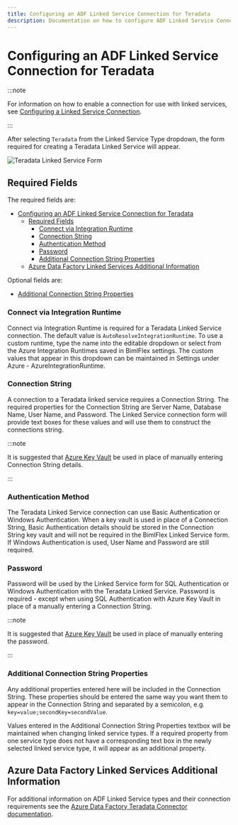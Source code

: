 ---
title: Configuring an ADF Linked Service Connection for Teradata
description: Documentation on how to configure ADF Linked Service Connection for Teradata with required fields, connection strings, and links to additional information
---
<head>
  <meta name="varigenceProduct" content="BimlFlex"></meta>
  <meta name="varigenceArticleType" content="Walkthrough"></meta>
</head>

# Configuring an ADF Linked Service Connection for Teradata



:::note

For information on how to enable a connection for use with linked services, see [Configuring a Linked Service Connection](./create-linked-service-connection).

:::


[//]: # (TODO List of stages, connection types, and system types that can use Teradata)

After selecting `Teradata` from the Linked Service Type dropdown, the form required for creating a Teradata Linked Service will appear.

![Teradata Linked Service Form](/img/bimlflex/bimlflex-ss-app-connections-adf-teradata-form.png "Teradata Linked Service Form")

## Required Fields

The required fields are:

- [Configuring an ADF Linked Service Connection for Teradata](#configuring-an-adf-linked-service-connection-for-teradata)
  - [Required Fields](#required-fields)
    - [Connect via Integration Runtime](#connect-via-integration-runtime)
    - [Connection String](#connection-string)
    - [Authentication Method](#authentication-method)
    - [Password](#password)
    - [Additional Connection String Properties](#additional-connection-string-properties)
  - [Azure Data Factory Linked Services Additional Information](#azure-data-factory-linked-services-additional-information)

Optional fields are:

+ [Additional Connection String Properties](#additional-connection-string-properties)

### Connect via Integration Runtime

Connect via Integration Runtime is required for a Teradata Linked Service connection.
The default value is `AutoResolveIntegrationRuntime`.
To use a custom runtime, type the name into the editable dropdown or select from the Azure Integration Runtimes saved in BimlFlex settings.
The custom values that appear in this dropdown can be maintained in Settings under Azure - AzureIntegrationRuntime.

### Connection String

A connection to a Teradata linked service requires a Connection String.
The required properties for the Connection String are Server Name, Database Name, User Name, and Password.
The Linked Service connection form will provide text boxes for these values and will use them to construct the connections string.



:::note

It is suggested that [Azure Key Vault](linked-service-azure-key-vault.md) be used in place of manually entering Connection String details.

:::


### Authentication Method

The Teradata Linked Service connection can use Basic Authentication or Windows Authentication.
When a key vault is used in place of a Connection String, Basic Authentication details should be stored in the Connection String key vault and will not be required in the BimlFlex Linked Service form.
If Windows Authentication is used, User Name and Password are still required.

### Password

Password will be used by the Linked Service form for SQL Authentication or Windows Authentication with the Teradata Linked Service.
Password is required - except when using SQL Authentication with Azure Key Vault in place of a manually entering a Connection String.



:::note

It is suggested that [Azure Key Vault](linked-service-azure-key-vault.md) be used in place of manually entering the password.

:::


### Additional Connection String Properties

Any additional properties entered here will be included in the Connection String.
These properties should be entered the same way you want them to appear in the Connection String and separated by a semicolon, e.g. `key=value;secondKey=secondValue`.

Values entered in the Additional Connection String Properties textbox will be maintained when changing linked service types.
If a required property from one service type does not have a corresponding text box in the newly selected linked service type, it will appear as an additional property.

## Azure Data Factory Linked Services Additional Information

For additional information on ADF Linked Service types and their connection requirements see the [Azure Data Factory Teradata Connector documentation](https://docs.microsoft.com/en-us/azure/data-factory/connector-teradata).
